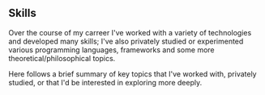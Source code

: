 
## Skills

Over the course of my carreer I've worked with a variety of technologies and developed many skills; I've also privately studied or experimented various programming languages, frameworks and some more theoretical/philosophical topics.

Here follows a brief summary of key topics that I've worked with, privately studied, or that I'd be interested in exploring more deeply.

<Languages />
<Platforms />
<Frameworks />
<Database />
<Orm />
<LibsAndProtocols />
